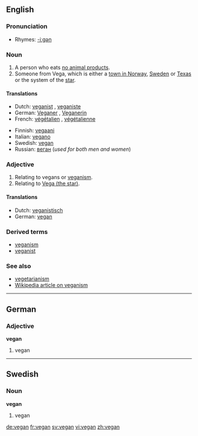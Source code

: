 ==English==

===Pronunciation===
*Rhymes: [[Rhymes:English:-iːɡən|-iːɡən]]

===Noun===
{{en-noun}}
# A person who eats [[w:Vegan|no animal product]]s.
# Someone from Vega, which is either a [[w:Vega, Norway|town in Norway]], [[w:Vega, Haninge, Sweden|Sweden]] or [[w:Vega, Texas|Texas]] or the system of the [[w:Vega|star]].

====Translations====
{{top}}
*Dutch: [[veganist]] {{m}}, [[veganiste]] {{f}}
*German: [[Veganer]] {{m}}, [[Veganerin]] {{f}}
*French: [[végétalien]] {{m}}, [[végétalienne]] {{f}}
{{mid}}
*Finnish: [[vegaani]]<!--is this for "vegan" or "veganism"?-->
*Italian: [[vegano]] {{m}}
*Swedish: [[vegan#Swedish|vegan]]
*Russian: [[веган]] {{m}} (''used for both men and women'')
{{bottom}}

===Adjective===
{{en-adj|-}}

# Relating to vegans or [[veganism]].
# Relating to [[w:Vega|Vega (the star)]].

====Translations====
{{top}}
*Dutch: [[veganistisch]] 
*German: [[#German|vegan]]
{{mid}}
{{bottom}}

===Derived terms===
*[[veganism]]
*[[veganist]]

===See also===
*[[vegetarianism]]
*[[w:veganism|Wikipedia article on veganism]]

----
==German==
===Adjective===
'''vegan'''

# vegan

----
==Swedish==
===Noun===
'''vegan'''

# vegan

[[de:vegan]]
[[fr:vegan]]
[[sv:vegan]]
[[vi:vegan]]
[[zh:vegan]]